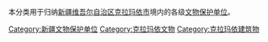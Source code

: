 本分类用于归纳[[新疆维吾尔自治区|新疆维吾尔自治区]][[克拉玛依市|克拉玛依市]]境内的各级[[文物保护单位|文物保护单位]]。

[[Category:新疆文物保护单位|Category:新疆文物保护单位]]
[[Category:克拉玛依文物|Category:克拉玛依文物]]
[[Category:克拉玛依建筑物|Category:克拉玛依建筑物]]